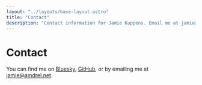 ```yaml
---
layout: "../layouts/base-layout.astro"
title: "Contact"
description: "Contact information for Jamie Kuppens. Email me at jamie@amdrel.net."
---
```


# Contact

You can find me on [Bluesky](https://bsky.app/profile/amdrel.bsky.social), [GitHub](https://github.com/amdrel), or by emailing me at
[jamie@amdrel.net](mailto:jamie@amdrel.net).
